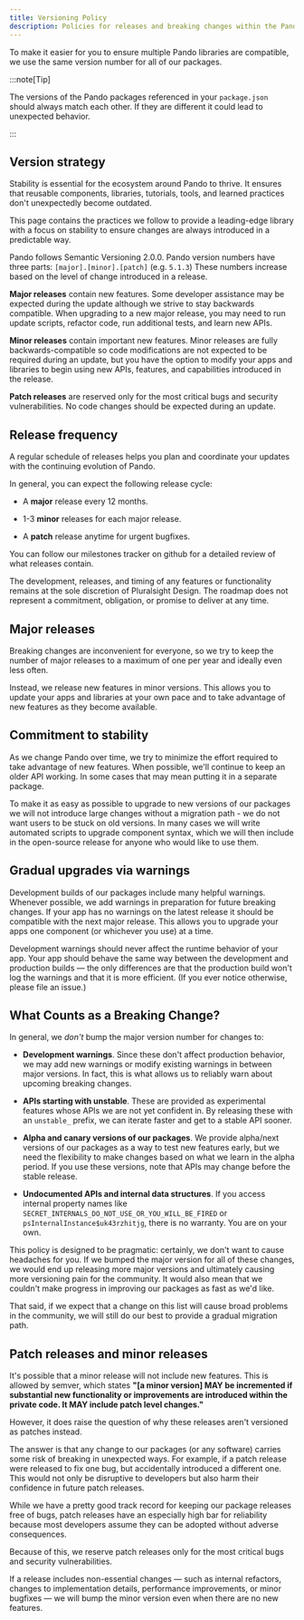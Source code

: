 ```yaml
---
title: Versioning Policy
description: Policies for releases and breaking changes within the Pando ecosystem
---
```



To make it easier for you to ensure multiple Pando libraries are compatible, we use the same version number for all of our packages.

:::note[Tip]

The versions of the Pando packages referenced in your `package.json` should always match each other. If they are different it could lead to unexpected behavior.

:::

## Version strategy

Stability is essential for the ecosystem around Pando to thrive. It ensures that reusable components, libraries, tutorials, tools, and learned practices don't unexpectedly become outdated.

This page contains the practices we follow to provide a leading-edge library with a focus on stability to ensure changes are always introduced in a predictable way.

Pando follows <TextLink href='https://semver.org/'>Semantic Versioning 2.0.0</TextLink>. Pando version numbers have three parts: `[major].[minor].[patch]` (e.g. `5.1.3`) These numbers increase based on the level of change introduced in a release.

**<TextLink href="#major-releases">Major releases</TextLink>** contain new features. Some developer assistance may be expected during the update although we strive to stay backwards compatible. When upgrading to a new major release, you may need to run update scripts, refactor code, run additional tests, and learn new APIs.

**<TextLink href="#patch-releases-and-minor-releases">Minor releases</TextLink>** contain important new features. Minor releases are fully backwards-compatible so code modifications are not expected to be required during an update, but you have the option to modify your apps and libraries to begin using new APIs, features, and capabilities introduced in the release.

**<TextLink href="#patch-releases-and-minor-releases">Patch releases</TextLink>** are reserved only for
the most critical bugs and security vulnerabilities. No code changes should be expected
during an update.

## Release frequency

A regular schedule of releases helps you plan and coordinate your updates with the continuing evolution of Pando.

In general, you can expect the following release cycle:

- A **major** release every 12 months.

- 1-3 **minor** releases for each major release.

- A **patch** release anytime for urgent bugfixes.

You can follow our <TextLink href='https://github.com/pluralsight/pando/milestones'>milestones tracker on github</TextLink> for a detailed review of what releases contain.

The development, releases, and timing of any features or functionality remains at the sole discretion of Pluralsight Design. The roadmap does not represent a commitment, obligation, or promise to deliver at any time.

## Major releases

Breaking changes are inconvenient for everyone, so we try to keep the number of major releases to a maximum of one per year and ideally even less often.

Instead, we release new features in minor versions. This allows you to update your apps and libraries at your own pace and to take advantage of new features as they become available.

## Commitment to stability

As we change Pando over time, we try to minimize the effort required to take advantage of new features. When possible, we'll continue to keep an older API working. In some cases that may mean putting it in a separate package.

To make it as easy as possible to upgrade to new versions of our packages we will not introduce large changes without a migration path - we do not want users to be stuck on old versions. In many cases we will write automated scripts to upgrade component syntax, which we will then include in the open-source release for anyone who would like to use them.

## Gradual upgrades via warnings

Development builds of our packages include many helpful warnings. Whenever possible, we add warnings in preparation for future breaking changes. If your app has no warnings on the latest release it should be compatible with the next major release. This allows you to upgrade your apps one component (or whichever you use) at a time.

Development warnings should never affect the runtime behavior of your app. Your app should behave the same way between the development and production builds — the only differences are that the production build won't log the warnings and that it is more efficient. (If you ever notice otherwise, please file an issue.)

## What Counts as a Breaking Change?

In general, we _don't_ bump the major version number for changes to:

- **Development warnings**. Since these don't affect production behavior, we may add new warnings or modify existing warnings in between major versions. In fact, this is what allows us to reliably warn about upcoming breaking changes.

- **APIs starting with unstable**. These are provided as experimental features whose APIs we are not yet confident in. By releasing these with an `unstable_` prefix, we can iterate faster and get to a stable API sooner.

- **Alpha and canary versions of our packages**. We provide alpha/next versions of our packages as a way to test new features early, but we need the flexibility to make changes based on what we learn in the alpha period. If you use these versions, note that APIs may change before the stable release.

- **Undocumented APIs and internal data structures**. If you access internal property names like `SECRET_INTERNALS_DO_NOT_USE_OR_YOU_WILL_BE_FIRED` or `psInternalInstance$uk43rzhitjg`, there is no warranty. You are on your own.

This policy is designed to be pragmatic: certainly, we don't want to cause headaches for you. If we bumped the major version for all of these changes, we would end up releasing more major versions and ultimately causing more versioning pain for the community. It would also mean that we couldn't make progress in improving our packages as fast as we'd like.

That said, if we expect that a change on this list will cause broad problems in the community, we will still do our best to provide a gradual migration path.

## Patch releases and minor releases

It's possible that a minor release will not include new features. This is allowed by semver, which states **"[a minor version] MAY be incremented if substantial new functionality or improvements are introduced within the private code. It MAY include patch level changes."**

However, it does raise the question of why these releases aren't versioned as patches instead.

The answer is that any change to our packages (or any software) carries some risk of breaking in unexpected ways. For example, if a patch release were released to fix one bug, but accidentally introduced a different one. This would not only be disruptive to developers but also harm their confidence in future patch releases.

While we have a pretty good track record for keeping our package releases free of bugs, patch releases have an especially high bar for reliability because most developers assume they can be adopted without adverse consequences.

Because of this, we reserve patch releases only for the most critical bugs and security vulnerabilities.

If a release includes non-essential changes — such as internal refactors, changes to implementation details, performance improvements, or minor bugfixes — we will bump the minor version even when there are no new features.
